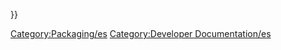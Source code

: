 <languages/>
{{UnfinishedDocu{{#translation:}}}}

[[Category:Packaging/es]]
[[Category:Developer Documentation/es]]